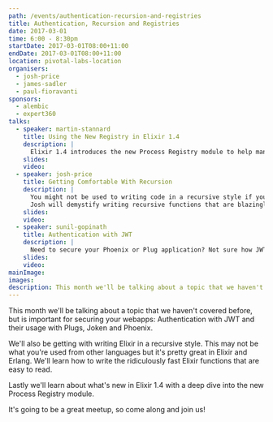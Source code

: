 ```yaml
---
path: /events/authentication-recursion-and-registries
title: Authentication, Recursion and Registries
date: 2017-03-01
time: 6:00 - 8:30pm
startDate: 2017-03-01T08:00+11:00
endDate: 2017-03-01T08:00+11:00
location: pivotal-labs-location
organisers:
  - josh-price
  - james-sadler
  - paul-fioravanti
sponsors:
  - alembic
  - expert360
talks:
  - speaker: martin-stannard
    title: Using the New Registry in Elixir 1.4
    description: |
      Elixir 1.4 introduces the new Process Registry module to help manage your processes in OTP. If you've attended our OTP introductory series then you'll be ready to join Martin as he shows us how we can use this in our Elixir OTP applications.
    slides: 
    video: 
  - speaker: josh-price
    title: Getting Comfortable With Recursion
    description: |
      You might not be used to writing code in a recursive style if you're coming from a more imperative language. Heard of Tail Recursion or Tail Call Optimisation, but not sure what it really means?
      Josh will demystify writing recursive functions that are blazingly fast and help you avoid some of the traps.
    slides: 
    video: 
  - speaker: sunil-gopinath
    title: Authentication with JWT
    description: |
      Need to secure your Phoenix or Plug application? Not sure how JWT works? Well there are lots of options in Elixir for adding security to your webapp. Sunil will introduce JWT and the various options for add Authentication to your app.
    slides: 
    video: 
mainImage:
images:
description: This month we'll be talking about a topic that we haven't covered before, Authentication with JWT and their usage with Plugs, Joken and Phoenix.
---
```


This month we'll be talking about a topic that we haven't covered before, but is important for securing your webapps: Authentication with JWT and their usage with Plugs, Joken and Phoenix.

We'll also be getting with writing Elixir in a recursive style. This may not be what you're used from other languages but it's pretty great in Elixir and Erlang. We'll learn how to write the ridiculously fast Elixir functions that are easy to read.

Lastly we'll learn about what's new in Elixir 1.4 with a deep dive into the new Process Registry module.

It's going to be a great meetup, so come along and join us!

